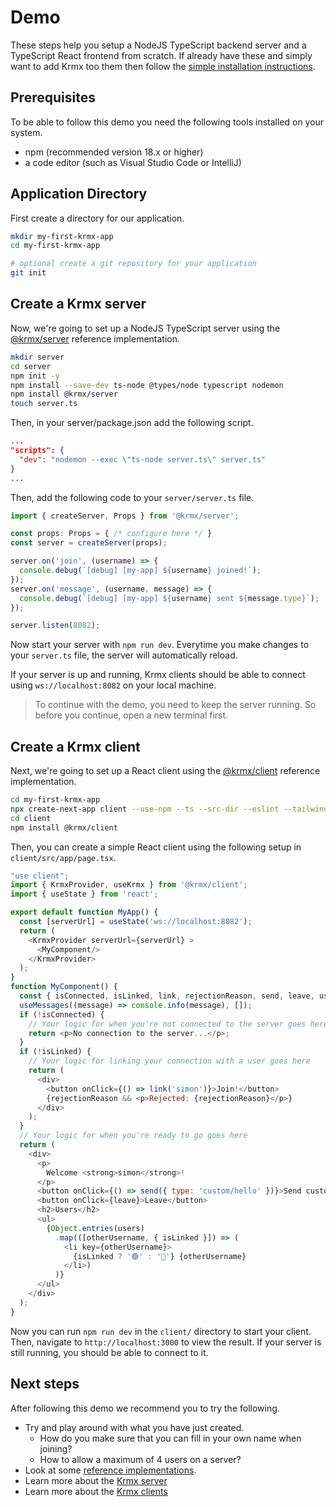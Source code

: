 # Demo
These steps help you setup a NodeJS TypeScript backend server and a TypeScript React frontend from scratch. If already have these and simply want to add Krmx too them then follow the [simple installation instructions](/getting-started).

## Prerequisites
To be able to follow this demo you need the following tools installed on your system.
- npm (recommended version 18.x or higher)
- a code editor (such as Visual Studio Code or IntelliJ)

## Application Directory
First create a directory for our application.

```bash copy
mkdir my-first-krmx-app
cd my-first-krmx-app

# optional create a git repository for your application
git init
```

## Create a Krmx server
Now, we're going to set up a NodeJS TypeScript server using the [@krmx/server](https://www.npmjs.com/package/@krmx/server) reference implementation.

```bash copy
mkdir server
cd server
npm init -y
npm install --save-dev ts-node @types/node typescript nodemon
npm install @krmx/server
touch server.ts
```

Then, in your server/package.json add the following script.
```json
...
"scripts": {
  "dev": "nodemon --exec \"ts-node server.ts\" server.ts"
}
...
```

Then, add the following code to your `server/server.ts` file.
```typescript copy
import { createServer, Props } from '@krmx/server';

const props: Props = { /* configure here */ }
const server = createServer(props);

server.on('join', (username) => {
  console.debug(`[debug] [my-app] ${username} joined!`);
});
server.on('message', (username, message) => {
  console.debug(`[debug] [my-app] ${username} sent ${message.type}`);
});

server.listen(8082);
```

Now start your server with `npm run dev`. Everytime you make changes to your `server.ts` file, the server will automatically reload.

If your server is up and running, Krmx clients should be able to connect using `ws://localhost:8082` on your local machine.

> To continue with the demo, you need to keep the server running. So before you continue, open a new terminal first.

## Create a Krmx client
Next, we're going to set up a React client using the [@krmx/client](https://www.npmjs.com/package/@krmx/client) reference implementation.

```bash copy
cd my-first-krmx-app
npx create-next-app client --use-npm --ts --src-dir --eslint --tailwind --app --import-alias '@/*'
cd client
npm install @krmx/client
```

Then, you can create a simple React client using the following setup in `client/src/app/page.tsx`.
```js copy
"use client";
import { KrmxProvider, useKrmx } from '@krmx/client';
import { useState } from 'react';

export default function MyApp() {
  const [serverUrl] = useState('ws://localhost:8082');
  return (
    <KrmxProvider serverUrl={serverUrl} >
      <MyComponent/>
    </KrmxProvider>
  );
}
function MyComponent() {
  const { isConnected, isLinked, link, rejectionReason, send, leave, users, useMessages } = useKrmx();
  useMessages((message) => console.info(message), []);
  if (!isConnected) {
    // Your logic for when you're not connected to the server goes here
    return <p>No connection to the server...</p>;
  }
  if (!isLinked) {
    // Your logic for linking your connection with a user goes here
    return (
      <div>
        <button onClick={() => link('simon')}>Join!</button>
        {rejectionReason && <p>Rejected: {rejectionReason}</p>}
      </div>
    );
  }
  // Your logic for when you're ready to go goes here
  return (
    <div>
      <p>
        Welcome <strong>simon</strong>!
      </p>
      <button onClick={() => send({ type: 'custom/hello' })}>Send custom/hello</button>
      <button onClick={leave}>Leave</button>
      <h2>Users</h2>
      <ul>
        {Object.entries(users)
          .map(([otherUsername, { isLinked }]) => (
            <li key={otherUsername}>
              {isLinked ? '🟢' : '🔴'} {otherUsername}
            </li>)
          )}
      </ul>
    </div>
  );
}
```

Now you can run `npm run dev` in the `client/` directory to start your client. Then, navigate to `http://localhost:3000` to view the result. If your server is still running, you should be able to connect to it.

## Next steps
After following this demo we recommend you to try the following.

- Try and play around with what you have just created.
  - How do you make sure that you can fill in your own name when joining?
  - How to allow a maximum of 4 users on a server?
- Look at some [reference implementations](/getting-started/references).
- Learn more about the [Krmx server](/server)
- Learn more about the [Krmx clients](/clients)

